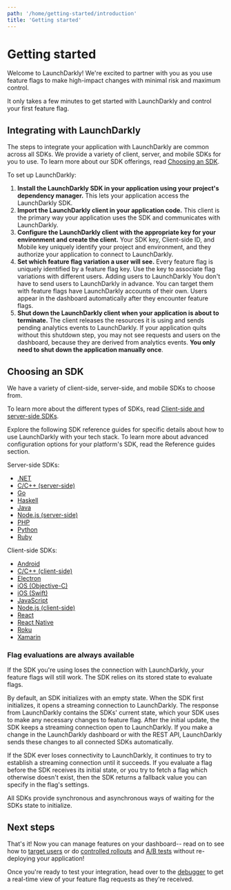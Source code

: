 ```yaml
---
path: '/home/getting-started/introduction'
title: 'Getting started'
---
```


# Getting started

Welcome to LaunchDarkly! We're excited to partner with you as you use feature flags to make high-impact changes with minimal risk and maximum control.

It only takes a few minutes to get started with LaunchDarkly and control your first feature flag.

## Integrating with LaunchDarkly

The steps to integrate your application with LaunchDarkly are common across all SDKs. We provide a variety of client, server, and mobile SDKs for you to use. To learn more about our SDK offerings, read [Choosing an SDK](#choosing-an-sdk).

To set up LaunchDarkly:

1. **Install the LaunchDarkly SDK in your application using your project's dependency manager.** This lets your application access the LaunchDarkly SDK.
2. **Import the LaunchDarkly client in your application code.** This client is the primary way your application uses the SDK and communicates with LaunchDarkly.
3. **Configure the LaunchDarkly client with the appropriate key for your environment and create the client.** Your SDK key, Client-side ID, and Mobile key uniquely identify your project and environment, and they authorize your application to connect to LaunchDarkly.
4. **Set which feature flag variation a user will see.** Every feature flag is uniquely identified by a feature flag key. Use the key to associate flag variations with different users.
   <Callout intent="info">
     <CalloutTitle>Adding users to LaunchDarkly</CalloutTitle>
     <CalloutDescription>
       You don't have to send users to LaunchDarkly in advance. You can target them with feature flags have LaunchDarkly
       accounts of their own. Users appear in the dashboard automatically after they encounter feature flags.
     </CalloutDescription>
   </Callout>
5. **Shut down the LaunchDarkly client when your application is about to terminate.** The client releases the resources it is using and sends pending analytics events to LaunchDarkly. If your application quits without this shutdown step, you may not see requests and users on the dashboard, because they are derived from analytics events. **You only need to shut down the application manually once**.

## Choosing an SDK

We have a variety of client-side, server-side, and mobile SDKs to choose from.

To learn more about the different types of SDKs, read [Client-side and server-side SDKs](./client-side-and-server-side).

Explore the following SDK reference guides for specific details about how to use LaunchDarkly with your tech stack. To learn more about advanced configuration options for your platform's SDK, read the Reference guides section.

Server-side SDKs:

- [.NET](./dotnet-sdk-reference)
- [C/C++ (server-side)](./c-server-sdk-reference)
- [Go](./go-sdk-reference)
- [Haskell](./haskell-server-sdk-reference)
- [Java](./java-sdk-reference)
- [Node.js (server-side)](./node-sdk-reference)
- [PHP](./php-sdk-reference)
- [Python](./python-sdk-reference)
- [Ruby](./ruby-sdk-reference)

Client-side SDKs:

- [Android](./android-sdk-reference)
- [C/C++ (client-side)](./c-sdk-reference)
- [Electron](./electron-sdk-reference)
- [iOS (Objective-C)](./ios-objc-sdk-reference)
- [iOS (Swift)](./ios-sdk-reference)
- [JavaScript](./js-sdk-reference)
- [Node.js (client-side)](./node-client-sdk-reference)
- [React](./react-sdk-reference)
- [React Native](./react-native-sdk-reference)
- [Roku](./roku-sdk-reference)
- [Xamarin](./xamarin-sdk-reference)

### Flag evaluations are always available

If the SDK you're using loses the connection with LaunchDarkly, your feature flags will still work. The SDK relies on its stored state to evaluate flags.

By default, an SDK initializes with an empty state. When the SDK first initializes, it opens a streaming connection to LaunchDarkly. The response from LaunchDarkly contains the SDKs' current state, which your SDK uses to make any necessary changes to feature flag. After the initial update, the SDK keeps a streaming connection open to LaunchDarkly. If you make a change in the LaunchDarkly dashboard or with the REST API, LaunchDarkly sends these changes to all connected SDKs automatically.

If the SDK ever loses connectivity to LaunchDarkly, it continues to try to establish a streaming connection until it succeeds. If you evaluate a flag before the SDK receives its initial state, or you try to fetch a flag which otherwise doesn't exist, then the SDK returns a fallback value you can specify in the flag's settings.

All SDKs provide synchronous and asynchronous ways of waiting for the SDKs state to initialize.

## Next steps

That's it! Now you can manage features on your dashboard-- read on to see how to [target users](./targeting-users) or do [controlled rollouts](./targeting-users) and [A/B tests](./running-ab-tests) without re-deploying your application!

Once you're ready to test your integration, head over to the [debugger](./debugger) to get a real-time view of your feature flag requests as they're received.
